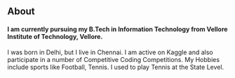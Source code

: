 ## About

#### I am currently pursuing my B.Tech in Information Technology from Vellore Institute of Technology, Vellore.

I was born in Delhi, but I live in Chennai. I am active on Kaggle and also participate in a number of Competitive Coding Competitions.
My Hobbies include sports like Football, Tennis. I used to play Tennis at the State Level.